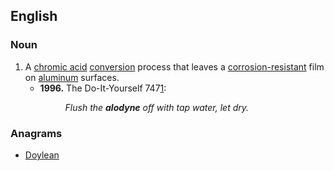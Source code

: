 ==English==

===Noun===

{{en-noun}}

# A [[chromic acid]] [[conversion]] process that leaves a [[corrosion-resistant]] film on [[aluminum]] surfaces.
#* '''1996.''' The Do-It-Yourself 747[http://www.wanttaja.com/avlinks/diy747.htm]:
#*: ''Flush the '''alodyne''' off with tap water, let dry.''

===Anagrams===
* [[Doylean#English|Doylean]]